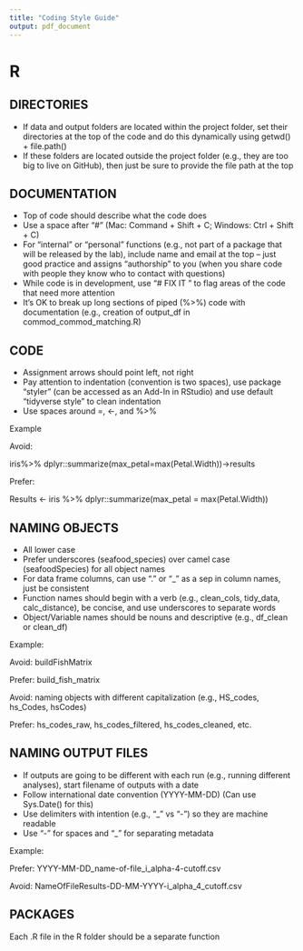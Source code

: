 ```yaml
---
title: "Coding Style Guide"
output: pdf_document
---
```


# R 

## DIRECTORIES

* If data and output folders are located within the project folder, set their directories at the top of the code and do this dynamically using getwd() + file.path()
* If these folders are located outside the project folder (e.g., they are too big to live on GitHub), then just be sure to provide the file path at the top

## DOCUMENTATION

* Top of code should describe what the code does
* Use a space after “#” (Mac: Command + Shift + C; Windows: Ctrl + Shift + C)
* For “internal” or “personal” functions (e.g., not part of a package that will be released by the lab), include name and email at the top – just good practice and assigns “authorship” to you (when you share code with people they know who to contact with questions)
* While code is in development, use “# FIX IT <followed by additional notes>” to flag areas of the code that need more attention
* It’s OK to break up long sections of piped (%>%) code with documentation (e.g., creation of output_df in commod_commod_matching.R)

## CODE
* Assignment arrows should point left, not right
* Pay attention to indentation (convention is two spaces), use package “styler” (can be accessed as an Add-In in RStudio) and use default “tidyverse style” to clean indentation
* Use spaces around =, <-, and %>%

Example

Avoid: 

iris%>%
      dplyr::summarize(max_petal=max(Petal.Width))->results

Prefer:

Results <- iris %>% 
  dplyr::summarize(max_petal = max(Petal.Width))

## NAMING OBJECTS

* All lower case
* Prefer underscores (seafood_species) over camel case (seafoodSpecies) for all object names
* For data frame columns, can use “.” or “_” as a sep in column names, just be consistent
* Function names should begin with a verb (e.g., clean_cols, tidy_data, calc_distance), be concise, and use underscores to separate words 
* Object/Variable names should be nouns and descriptive (e.g., df_clean or clean_df)

Example:

Avoid: buildFishMatrix 

Prefer: build_fish_matrix

Avoid: naming objects with different capitalization (e.g., HS_codes, hs_Codes, hsCodes)

Prefer: hs_codes_raw, hs_codes_filtered, hs_codes_cleaned, etc.

## NAMING OUTPUT FILES

* If outputs are going to be different with each run (e.g., running different analyses), start filename of outputs with a date
* Follow international date convention (YYYY-MM-DD) (Can use Sys.Date() for this)
* Use delimiters with intention (e.g., “_” vs “-”) so they are machine readable
* Use “-” for spaces and “_” for separating metadata

Example:

Prefer: YYYY-MM-DD_name-of-file_i_alpha-4-cutoff.csv

Avoid: NameOfFileResults-DD-MM-YYYY-i_alpha_4_cutoff.csv

## PACKAGES
Each .R file in the R folder should be a separate function